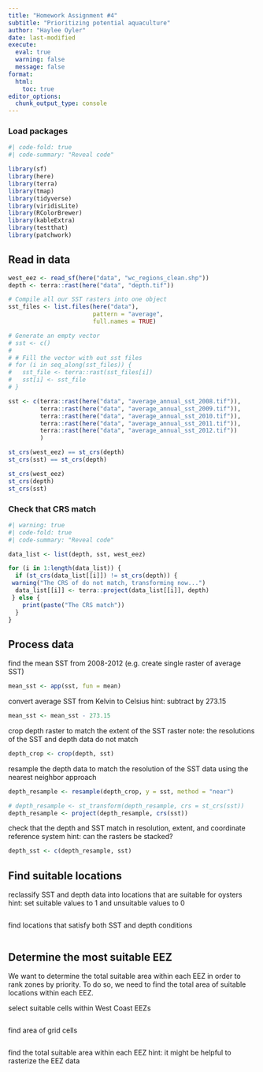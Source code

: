 ```yaml
---
title: "Homework Assignment #4"
subtitle: "Prioritizing potential aquaculture"
author: "Haylee Oyler"
date: last-modified
execute: 
  eval: true
  warning: false
  message: false
format:
  html:
    toc: true
editor_options: 
  chunk_output_type: console
---
```


### Load packages

```r
#| code-fold: true
#| code-summary: "Reveal code"

library(sf)
library(here)
library(terra)
library(tmap)
library(tidyverse)
library(viridisLite)
library(RColorBrewer)
library(kableExtra)
library(testthat)
library(patchwork)
```

## Read in data

```r
west_eez <- read_sf(here("data", "wc_regions_clean.shp"))
depth <- terra::rast(here("data", "depth.tif"))
```

```r
# Compile all our SST rasters into one object
sst_files <- list.files(here("data"), 
                        pattern = "average", 
                        full.names = TRUE)

```

```r
# Generate an empty vector 
# sst <- c()
# 
# # Fill the vector with out sst files
# for (i in seq_along(sst_files)) {
#   sst_file <- terra::rast(sst_files[i])
#   sst[i] <- sst_file
# }
```

```r
sst <- c(terra::rast(here("data", "average_annual_sst_2008.tif")),
         terra::rast(here("data", "average_annual_sst_2009.tif")),
         terra::rast(here("data", "average_annual_sst_2010.tif")),
         terra::rast(here("data", "average_annual_sst_2011.tif")),
         terra::rast(here("data", "average_annual_sst_2012.tif"))
         )
```

```r
st_crs(west_eez) == st_crs(depth)
st_crs(sst) == st_crs(depth)

st_crs(west_eez)
st_crs(depth)
st_crs(sst)

```

### Check that CRS match

```r
#| warning: true
#| code-fold: true
#| code-summary: "Reveal code"

data_list <- list(depth, sst, west_eez)

for (i in 1:length(data_list)) {
  if (st_crs(data_list[[i]]) != st_crs(depth)) {
 warning("The CRS of do not match, transforming now...")
  data_list[[i]] <- terra::project(data_list[[i]], depth) 
 } else {
    print(paste("The CRS match"))
  }
}
```


## Process data
find the mean SST from 2008-2012 (e.g. create single raster of average SST)
```r
mean_sst <- app(sst, fun = mean)
```

convert average SST from Kelvin to Celsius
hint: subtract by 273.15
```r
mean_sst <- mean_sst - 273.15
```

crop depth raster to match the extent of the SST raster
note: the resolutions of the SST and depth data do not match
```r
depth_crop <- crop(depth, sst)
```

resample the depth data to match the resolution of the SST data using the nearest neighbor approach
```r
depth_resample <- resample(depth_crop, y = sst, method = "near")
```

```r
# depth_resample <- st_transform(depth_resample, crs = st_crs(sst)) 
depth_resample <- project(depth_resample, crs(sst))
```

check that the depth and SST match in resolution, extent, and coordinate reference system
hint: can the rasters be stacked?
```r
depth_sst <- c(depth_resample, sst)
```


## Find suitable locations
reclassify SST and depth data into locations that are suitable for oysters
hint: set suitable values to 1 and unsuitable values to 0
```r

```

find locations that satisfy both SST and depth conditions
```r

```

## Determine the most suitable EEZ
We want to determine the total suitable area within each EEZ in order to rank zones by priority. To do so, we need to find the total area of suitable locations within each EEZ.

select suitable cells within West Coast EEZs
```r

```

find area of grid cells
```r

```

find the total suitable area within each EEZ
hint: it might be helpful to rasterize the EEZ data
```r

```

